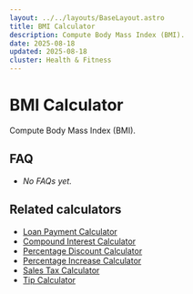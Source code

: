 ```yaml
---
layout: ../../layouts/BaseLayout.astro
title: BMI Calculator
description: Compute Body Mass Index (BMI).
date: 2025-08-18
updated: 2025-08-18
cluster: Health & Fitness
---
```




# BMI Calculator

Compute Body Mass Index (BMI).

<Calculator schema={schema} />

## FAQ

- _No FAQs yet._

## Related calculators
- [Loan Payment Calculator](/calculators/loan-payment-calculator/)
- [Compound Interest Calculator](/calculators/compound-interest-calculator/)
- [Percentage Discount Calculator](/calculators/percentage-discount-calculator/)
- [Percentage Increase Calculator](/calculators/percentage-increase-calculator/)
- [Sales Tax Calculator](/calculators/sales-tax-calculator/)
- [Tip Calculator](/calculators/tip-calculator/)
